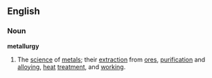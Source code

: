 ==English==
===Noun===
'''metallurgy'''
# The [[science]] of [[metal]]s; their [[extraction]] from [[ore]]s, [[purification]] and [[alloy]]ing, [[heat]] [[treatment]], and [[working]].